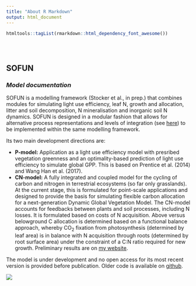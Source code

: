 ```yaml
---
title: "About R Markdown"
output: html_document
---
```


<!-- Uncomment to include FontAwesom -->
```r
htmltools::tagList(rmarkdown::html_dependency_font_awesome())
```
<i class="fa fa-file"></i>

<style type="text/css">
.title {
  display: none;
}

#getting-started img {
  margin-right: 10px;
}

</style>

<div class="row" style="padding-top: 30px;">
<div class="col-sm-6">

# **SOFUN**

### *Model documentation* {style="padding-top: 0px;"}

SOFUN is a modelling framework (Stocker et al., in prep.) that combines modules for simulating light use efficiency, leaf N, growth and allocation, litter and soil decomposition, N mineralisation and inorganic soil N dynamics. SOFUN is designed in a modular fashion that allows for alternative process representations and levels of integration (see [here](https://stineb.github.io/usage.html)) to be implemented within the same modelling framework.

Its two main development directions are:

- **P-model:** Application as a light use efficiency model with presribed vegetation greenness and an optimality-based prediction of light use efficiency to simulate global GPP. This is based on Prentice et al. (2014) and Wang Han et al. (2017).
- **CN-model:** A fully integrated and coupled model for the cycling of carbon and nitrogen in terrestrial ecosystems (so far only grasslands). At the current stage, this is formulated for point-scale applications and designed to provide the basis for simulating flexible carbon allocation for a next-generation Dynamic Global Vegetation Model. The CN-model accounts for feedbacks between plants and soil processes, including N losses. It is formulated based on costs of N acquisition. Above versus belowground C allocation is determined based on a functional balance approach, whereby CO$_2$ fixation from photosynthesis (determined by leaf area) is in balance with N acquisition through roots (determined by root surface area) under the constraint of a C:N ratio required for new growth. Preliminary results are on [my website](http://bstocker.net/next-generation-global-vegetation-model/).

The model is under development and no open access for its most recent version is provided before publication. Older code is available on [github](https://github.com/stineb/sofun).

</div>
<div class="col-sm-6">

![](fig/sofun.png)

